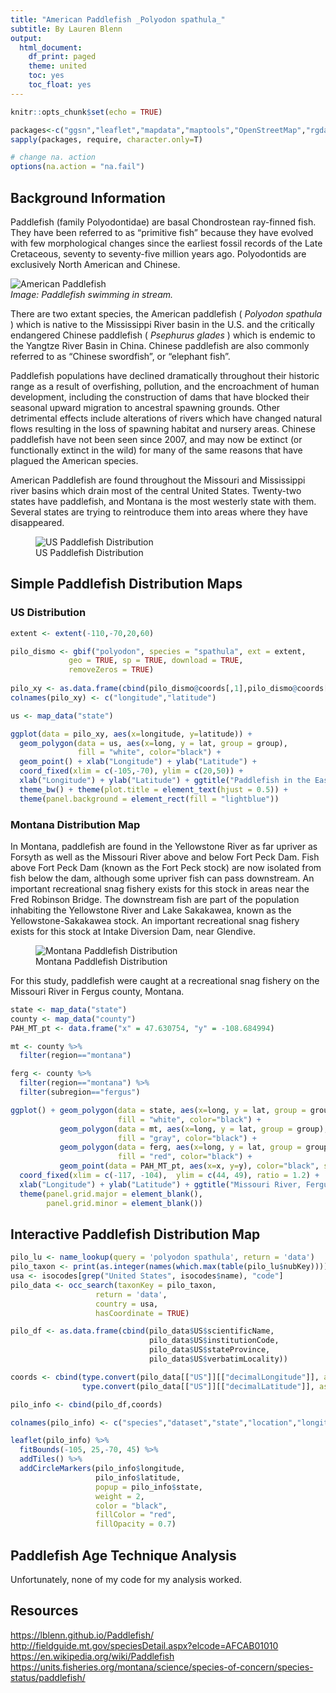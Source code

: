 ```yaml
---
title: "American Paddlefish _Polyodon spathula_"
subtitle: By Lauren Blenn
output:
  html_document:
    df_print: paged
    theme: united
    toc: yes
    toc_float: yes
---
```


```r
knitr::opts_chunk$set(echo = TRUE)

packages<-c("ggsn","leaflet","mapdata","maptools","OpenStreetMap","rgdal","smoothr","sf","sp","tidyverse","tmap", "dismo", "rgbif", "viridis", "rasterVis", "utils", "ggplot2", "maps", "tmaptools", "dplyr", "lme4", "lmerTest", "MuMIn", "readr", "lubridate")
sapply(packages, require, character.only=T)

# change na. action
options(na.action = "na.fail")
```

## Background Information   
  
Paddlefish (family Polyodontidae) are basal Chondrostean ray-finned fish. They have been referred to as "primitive fish" because they have evolved with few morphological changes since the earliest fossil records of the Late Cretaceous, seventy to seventy-five million years ago. Polyodontids are exclusively North American and Chinese.  
  
![American Paddlefish](E:/BIOL5700R/Paddlefish/Paddlefish.png)  
_Image: Paddlefish swimming in stream._   
  
There are two extant species, the American paddlefish ( _Polyodon spathula_ ) which is native to the Mississippi River basin in the U.S. and the critically endangered Chinese paddlefish ( _Psephurus glades_ ) which is endemic to the Yangtze River Basin in China. Chinese paddlefish are also commonly referred to as "Chinese swordfish", or "elephant fish".  
  
Paddlefish populations have declined dramatically throughout their historic range as a result of overfishing, pollution, and the encroachment of human development, including the construction of dams that have blocked their seasonal upward migration to ancestral spawning grounds. Other detrimental effects include alterations of rivers which have changed natural flows resulting in the loss of spawning habitat and nursery areas. Chinese paddlefish have not been seen since 2007, and may now be extinct (or functionally extinct in the wild) for many of the same reasons that have plagued the American species.  
  
American Paddlefish are found throughout the Missouri and Mississippi river basins which drain most of the central United States. Twenty-two states have paddlefish, and Montana is the most westerly state with them. Several states are trying to reintroduce them into areas where they have disappeared.     
  
![US Paddlefish Distribution](E:/BIOL5700R/Paddlefish/PAH_US_Dist.png)  
   
   
## Simple Paddlefish Distribution Maps   
### US Distribution   
```r
extent <- extent(-110,-70,20,60)

pilo_dismo <- gbif("polyodon", species = "spathula", ext = extent,
             geo = TRUE, sp = TRUE, download = TRUE,
             removeZeros = TRUE)
             
pilo_xy <- as.data.frame(cbind(pilo_dismo@coords[,1],pilo_dismo@coords[,2]))
colnames(pilo_xy) <- c("longitude","latitude")

us <- map_data("state")

ggplot(data = pilo_xy, aes(x=longitude, y=latitude)) +
  geom_polygon(data = us, aes(x=long, y = lat, group = group),
               fill = "white", color="black") +
  geom_point() + xlab("Longitude") + ylab("Latitude") +
  coord_fixed(xlim = c(-105,-70), ylim = c(20,50)) + 
  xlab("Longitude") + ylab("Latitude") + ggtitle("Paddlefish in the Eastern US") + 
  theme_bw() + theme(plot.title = element_text(hjust = 0.5)) +
  theme(panel.background = element_rect(fill = "lightblue"))
```
   

### Montana Distribution Map   
In Montana, paddlefish are found in the Yellowstone River as far upriver as Forsyth as well as the Missouri River above and below Fort Peck Dam. Fish above Fort Peck Dam (known as the Fort Peck stock) are now isolated from fish below the dam, although some upriver fish can pass downstream. An important recreational snag fishery exists for this stock in areas near the Fred Robinson Bridge. The downstream fish are part of the population inhabiting the Yellowstone River and Lake Sakakawea, known as the Yellowstone-Sakakawea stock. An important recreational snag fishery exists for this stock at Intake Diversion Dam, near Glendive.  
   
![Montana Paddlefish Distribution](E:/BIOL5700R/Paddlefish/PAH_MT_Dist.png)  
   
For this study, paddlefish were caught at a recreational snag fishery on the Missouri River in Fergus county, Montana.  
   
```r
state <- map_data("state")
county <- map_data("county")
PAH_MT_pt <- data.frame("x" = 47.630754, "y" = -108.684994)

mt <- county %>% 
  filter(region=="montana")

ferg <- county %>% 
  filter(region=="montana") %>% 
  filter(subregion=="fergus")

ggplot() + geom_polygon(data = state, aes(x=long, y = lat, group = group),
                        fill = "white", color="black") + 
           geom_polygon(data = mt, aes(x=long, y = lat, group = group),
                        fill = "gray", color="black") + 
           geom_polygon(data = ferg, aes(x=long, y = lat, group = group),
                        fill = "red", color="black") + 
           geom_point(data = PAH_MT_pt, aes(x=x, y=y), color="black", size=10) +
  coord_fixed(xlim = c(-117, -104),  ylim = c(44, 49), ratio = 1.2) + 
  xlab("Longitude") + ylab("Latitude") + ggtitle("Missouri River, Fergus Co., MT") +
  theme(panel.grid.major = element_blank(), 
        panel.grid.minor = element_blank())
```
   
   
## Interactive Paddlefish Distribution Map   
   
```r
pilo_lu <- name_lookup(query = 'polyodon spathula', return = 'data')
pilo_taxon <- print(as.integer(names(which.max(table(pilo_lu$nubKey)))))
usa <- isocodes[grep("United States", isocodes$name), "code"]
pilo_data <- occ_search(taxonKey = pilo_taxon, 
                   return = 'data', 
                   country = usa, 
                   hasCoordinate = TRUE)

pilo_df <- as.data.frame(cbind(pilo_data$US$scientificName,
                               pilo_data$US$institutionCode,
                               pilo_data$US$stateProvince,
                               pilo_data$US$verbatimLocality))

coords <- cbind(type.convert(pilo_data[["US"]][["decimalLongitude"]], as.is = TRUE),
                type.convert(pilo_data[["US"]][["decimalLatitude"]], as.is = TRUE))

pilo_info <- cbind(pilo_df,coords)

colnames(pilo_info) <- c("species","dataset","state","location","longitude","latitude")

leaflet(pilo_info) %>% 
  fitBounds(-105, 25,-70, 45) %>%
  addTiles() %>% 
  addCircleMarkers(pilo_info$longitude,
                   pilo_info$latitude,
                   popup = pilo_info$state,
                   weight = 2,
                   color = "black",
                   fillColor = "red",
                   fillOpacity = 0.7)
```

## Paddlefish Age Technique Analysis
Unfortunately, none of my code for my analysis worked.


## Resources  
   
[https://lblenn.github.io/Paddlefish/](My Paddlefish Website)  
[http://fieldguide.mt.gov/speciesDetail.aspx?elcode=AFCAB01010](Montana Field Guide)  
[https://en.wikipedia.org/wiki/Paddlefish](Wikipedia Paddlefish Page)  
[https://units.fisheries.org/montana/science/species-of-concern/species-status/paddlefish/](Species Status)  

